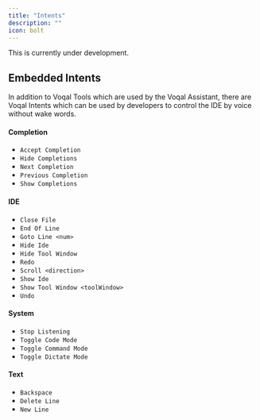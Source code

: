 ```yaml
---
title: "Intents"
description: ""
icon: bolt
---
```


<Warning>This is currently under development.</Warning>

## Embedded Intents

In addition to Voqal Tools which are used by the Voqal Assistant, there are Voqal Intents which can be used
by developers to control the IDE by voice without wake words.

#### Completion

- `Accept Completion`
- `Hide Completions`
- `Next Completion`
- `Previous Completion`
- `Show Completions`

#### IDE

- `Close File`
- `End Of Line`
- `Goto Line <num>`
- `Hide Ide`
- `Hide Tool Window`
- `Redo`
- `Scroll <direction>`
- `Show Ide`
- `Show Tool Window <toolWindow>`
- `Undo`

#### System

- `Stop Listening`
- `Toggle Code Mode`
- `Toggle Command Mode`
- `Toggle Dictate Mode`

#### Text

- `Backspace`
- `Delete Line`
- `New Line`
